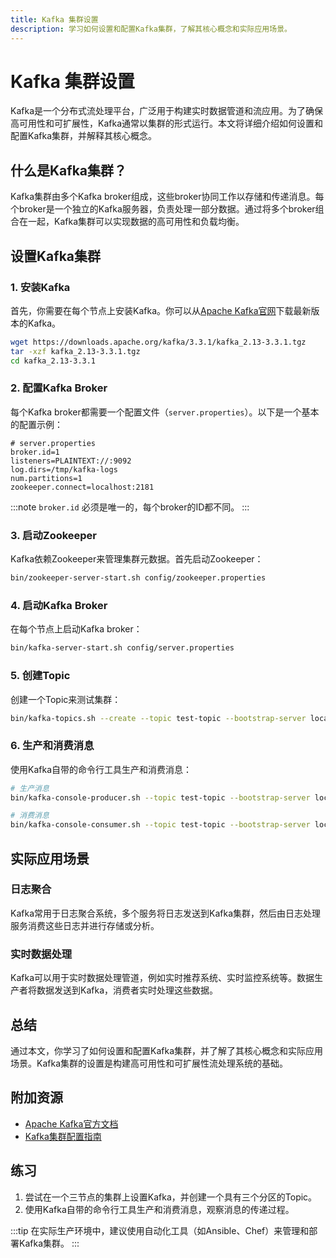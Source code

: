 ```yaml
---
title: Kafka 集群设置
description: 学习如何设置和配置Kafka集群，了解其核心概念和实际应用场景。
---
```


# Kafka 集群设置

Kafka是一个分布式流处理平台，广泛用于构建实时数据管道和流应用。为了确保高可用性和可扩展性，Kafka通常以集群的形式运行。本文将详细介绍如何设置和配置Kafka集群，并解释其核心概念。

## 什么是Kafka集群？

Kafka集群由多个Kafka broker组成，这些broker协同工作以存储和传递消息。每个broker是一个独立的Kafka服务器，负责处理一部分数据。通过将多个broker组合在一起，Kafka集群可以实现数据的高可用性和负载均衡。

## 设置Kafka集群

### 1. 安装Kafka

首先，你需要在每个节点上安装Kafka。你可以从[Apache Kafka官网](https://kafka.apache.org/downloads)下载最新版本的Kafka。

```bash
wget https://downloads.apache.org/kafka/3.3.1/kafka_2.13-3.3.1.tgz
tar -xzf kafka_2.13-3.3.1.tgz
cd kafka_2.13-3.3.1
```

### 2. 配置Kafka Broker

每个Kafka broker都需要一个配置文件（`server.properties`）。以下是一个基本的配置示例：

```properties
# server.properties
broker.id=1
listeners=PLAINTEXT://:9092
log.dirs=/tmp/kafka-logs
num.partitions=1
zookeeper.connect=localhost:2181
```

:::note
`broker.id` 必须是唯一的，每个broker的ID都不同。
:::

### 3. 启动Zookeeper

Kafka依赖Zookeeper来管理集群元数据。首先启动Zookeeper：

```bash
bin/zookeeper-server-start.sh config/zookeeper.properties
```

### 4. 启动Kafka Broker

在每个节点上启动Kafka broker：

```bash
bin/kafka-server-start.sh config/server.properties
```

### 5. 创建Topic

创建一个Topic来测试集群：

```bash
bin/kafka-topics.sh --create --topic test-topic --bootstrap-server localhost:9092 --partitions 1 --replication-factor 1
```

### 6. 生产和消费消息

使用Kafka自带的命令行工具生产和消费消息：

```bash
# 生产消息
bin/kafka-console-producer.sh --topic test-topic --bootstrap-server localhost:9092

# 消费消息
bin/kafka-console-consumer.sh --topic test-topic --bootstrap-server localhost:9092 --from-beginning
```

## 实际应用场景

### 日志聚合

Kafka常用于日志聚合系统，多个服务将日志发送到Kafka集群，然后由日志处理服务消费这些日志并进行存储或分析。

### 实时数据处理

Kafka可以用于实时数据处理管道，例如实时推荐系统、实时监控系统等。数据生产者将数据发送到Kafka，消费者实时处理这些数据。

## 总结

通过本文，你学习了如何设置和配置Kafka集群，并了解了其核心概念和实际应用场景。Kafka集群的设置是构建高可用性和可扩展性流处理系统的基础。

## 附加资源

- [Apache Kafka官方文档](https://kafka.apache.org/documentation/)
- [Kafka集群配置指南](https://kafka.apache.org/documentation/#configuration)

## 练习

1. 尝试在一个三节点的集群上设置Kafka，并创建一个具有三个分区的Topic。
2. 使用Kafka自带的命令行工具生产和消费消息，观察消息的传递过程。

:::tip
在实际生产环境中，建议使用自动化工具（如Ansible、Chef）来管理和部署Kafka集群。
:::